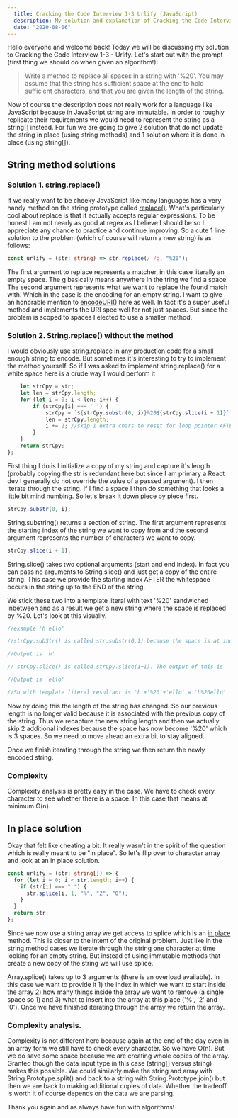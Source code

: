 ```yaml
---
  title: Cracking the Code Interview 1-3 Urlify (JavaScript)
  description: My solution and explanation of Cracking the Code Interview 1-3 - Urlify. (JavaScript)
  date: "2020-08-06"
---
```


Hello everyone and welcome back! Today we will be discussing my solution to Cracking the Code Interview 1-3 - Urlify. Let's start out with the prompt (first thing we should do when given an algorithm!):

> Write a method to replace all spaces in a string with '%20'. You may assume that the string has sufficient space at the end to
> hold sufficient characters, and that you are given the length of the string.

Now of course the description does not really work for a language like JavaScript because in JavaScript string are immutable. In order to roughly replicate their requirements we would need to represent the string as a string[] instead. For fun we are going to give 2 solution that do not update the string in place (using string methods) and 1 solution where it is done in place (using string[]).

## String method solutions

### Solution 1. string.replace()

If we really want to be cheeky JavaScript like many languages has a very handy method on the string prototype called [replace()](https://developer.mozilla.org/en-US/docs/Web/JavaScript/Reference/Global_Objects/String/replace). What's particularly cool about replace is that it actually accepts regular expressions. To be honest I am not nearly as good at regex as I believe I should be so I appreciate any chance to practice and continue improving. So a cute 1 line solution to the problem (which of course will return a new string) is as follows:

```ts
const urlify = (str: string) => str.replace(/ /g, "%20");
```

The first argument to replace represents a matcher, in this case literally an empty space. The g basically means anywhere in the tring we find a space. The second argument represents what we want to replace the found match with. Which in the case is the encoding for an empty string. I want to give an honorable mention to [encodeURI()](https://developer.mozilla.org/en-US/docs/Web/JavaScript/Reference/Global_Objects/encodeURI) here as well. In fact it's a super useful method and implements the URI spec well for not just spaces. But since the problem is scoped to spaces I elected to use a smaller method.

### Solution 2. String.replace() without the method

I would obviously use string.replace in any production code for a small enough string to encode. But sometimes it's interesting to try to implement the method yourself. So if I was asked to implement string.replace() for a white space here is a crude way I would perform it

```ts
    let strCpy = str;
    let len = strCpy.length;
    for (let i = 0; i < len; i++) {
        if (strCpy[i] === ' ') {
            strCpy = `${strCpy.substr(0, i)}%20${strCpy.slice(i + 1)}`; //build new string. Strings are immutable in JS
            len = strCpy.length;
            i += 2; //skip 1 extra chars to reset for loop pointer AFTER %20
        }
    }
    return strCpy;
};
```

First thing I do is I initialize a copy of my string and capture it's length (probably copying the str is redundant here but since I am primary a React dev I generally do not override the value of a passed argument). I then iterate through the string. If I find a space I then do something that looks a little bit mind numbing. So let's break it down piece by piece first.

```ts
strCpy.substr(0, i);
```

String.substring() returns a section of string. The first argument represents the starting index of the string we want to copy from and the second argument represents the number of characters we want to copy.

```ts
strCpy.slice(i + 1);
```

String.slice() takes two optional arguments (start and end index). In fact you can pass no arguments to String.slice() and just get a copy of the entire string. This case we provide the starting index AFTER the whitespace occurs in the string up to the END of the string.

We stick these two into a template literal with text '%20' sandwiched inbetween and as a result we get a new string where the space is replaced by %20. Let's look at this visually.

```ts
//example 'h ello'

//strCpy.subStr() is called str.substr(0,1) because the space is at index "1" (remember indices start at 0 by default).

//Output is 'h'

// strCpy.slice() is called strCpy.slice(1+1). The output of this is

//Output is 'ello'

//So with template literal resultant is 'h'+'%20'+'ello' = 'h%20ello'
```

Now by doing this the length of the string has changed. So our previous length is no longer valid because it is associated with the previous copy of the string. Thus we recapture the new string length and then we actually skip 2 additional indexes because the space has now become '%20' which is 3 spaces. So we need to move ahead an extra bit to stay aligned.

Once we finish iterating through the string we then return the newly encoded string.

### Complexity

Complexity analysis is pretty easy in the case. We have to check every character to see whether there is a space. In this case that means at minimum O(n).

## In place solution

Okay that felt like cheating a bit. It really wasn't in the spirit of the question which is really meant to be "in place". So let's flip over to character array and look at an in place solution.

```ts
const urlify = (str: string[]) => {
  for (let i = 0; i < str.length; i++) {
    if (str[i] === " ") {
      str.splice(i, 1, "%", "2", "0");
    }
  }
  return str;
};
```

Since we now use a string array we get access to splice which is an [in place](https://en.wikipedia.org/wiki/In-place_algorithm) method. This is closer to the intent of the original problem. Just like in the string method cases we iterate through the string one character at time looking for an empty string. But instead of using immutable methods that create a new copy of the string we will use splice.

Array.splice() takes up to 3 arguments (there is an overload available). In this case we want to provide it 1) the index in which we want to start inside the array 2) how many things inside the array we want to remove (a single space so 1) and 3) what to insert into the array at this place ('%', '2' and '0'). Once we have finished iterating through the array we return the array.

### Complexity analysis.

Complexity is not different here because again at the end of the day even in an array form we still have to check every character. So we have O(n). But we do save some space because we are creating whole copies of the array. Granted though the data input type in this case (string[] versus string) makes this possible. We could similarly make the string and array with String.Prototype.split() and back to a string with String.Prototype.join() but then we are back to making additional copies of data. Whether the tradeoff is worth it of course depends on the data we are parsing.

Thank you again and as always have fun with algorithms!
